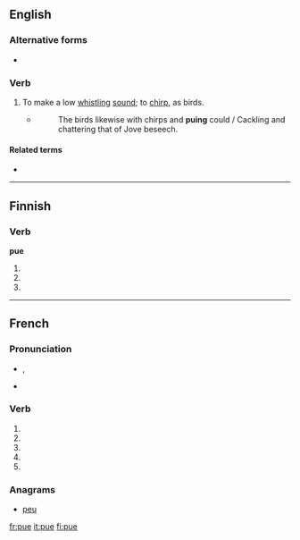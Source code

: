 {{also|PUE|pué}}
==English==

===Alternative forms===
* {{l|en|pew}}

===Verb===
{{en-verb|pues|puing|pued}}

# {{intransitive}} To make a low [[whistle|whistling]] [[sound]]; to [[chirp]], as birds.
#: {{rfquotek|Halliwell}}
#* ''{{w|The Countess of Pembroke's Arcadia}}''
#*: The birds likewise with chirps and '''puing''' could / Cackling and chattering that of Jove beseech.

====Related terms====
* {{l|en|peevish}}

{{Webster 1913}}

----

==Finnish==

===Verb===
'''pue'''

# {{fi-form of|type=verb|mood=indicative|tense=present connegative|pukea}}
# {{fi-form of|type=verb|pr=second-person|pl=singular|mood=imperative|tense=present|pukea}}
# {{fi-form of|type=verb|pr=second-person|pl=singular|mood=imperative|tense=present connegative|pukea}}

----

==French==

===Pronunciation===
* {{IPA|lang=fr|/py/}}, {{X-SAMPA|/py/}}
* {{homophones|pu|pues|puent|pus|put|pût|lang=fr}}

===Verb===
{{fr-verb-form}}

# {{conjugation of|puer||1|s|pres|ind|lang=fr}}
# {{conjugation of|puer||3|s|pres|ind|lang=fr}}
# {{conjugation of|puer||1|s|pres|sub|lang=fr}}
# {{conjugation of|puer||3|s|pres|sub|lang=fr}}
# {{conjugation of|puer||2|s|imp|lang=fr}}

===Anagrams===
* [[peu#French|peu]]

[[fr:pue]]
[[it:pue]]
[[fi:pue]]